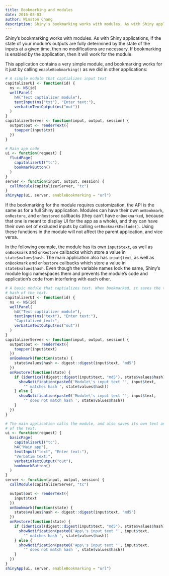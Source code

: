 ```yaml
---
title: Bookmarking and modules
date: 2016-08-03
author: Winston Chang
description: Shiny's bookmarking works with modules. As with Shiny applications, if the state of your module's outputs are fully determined by the state of the inputs at a given time, then no modifications are necessary. If bookmarking is enabled by the application, then it will work for the module.
---
```


Shiny's bookmarking works with modules. As with Shiny applications, if the state of your module's outputs are fully determined by the state of the inputs at a given time, then no modifications are necessary. If bookmarking is enabled by the application, then it will work for the module.

This application contains a very simple module, and bookmarking works for it just by calling `enableBookmarking()` as we did in other applications:

````r
# A simple module that captializes input text
capitalizerUI <- function(id) {
  ns <- NS(id)
  wellPanel(
    h4("Text captializer module"),
    textInput(ns("txt"), "Enter text:"),
    verbatimTextOutput(ns("out"))
  )
}
capitalizerServer <- function(input, output, session) {
  output$out <- renderText({
    toupper(input$txt)
  })
}

# Main app code
ui <- function(request) {
  fluidPage(
    capitalizerUI("tc"),
    bookmarkButton()
  )
}
server <- function(input, output, session) {
  callModule(capitalizerServer, "tc")
}
shinyApp(ui, server, enableBookmarking = "url")
````


If the bookmarking for the module requires customization, the API is the same as for a full Shiny application. Modules can have their own `onBookmark`, `onRestore`, and `onRestored` callbacks (they can't have `onBookmarked`, because that one is meant to display UI for the app as a whole), and they can have their own set of excluded inputs by calling `setBookmarkExclude()`. Using these functions in the module will not affect the parent application, and vice versa.

In the following example, the module has its own `input$text`, as well as `onBookmark` and `onRestore` callbacks which store a value in `state$values$hash`. The main application also has `input$text`, as well as `onBookmark` and `onRestore` callbacks which store a value in `state$values$hash`. Even though the variable names look the same, Shiny's module logic namespaces them and prevents the module's code and application's code from interfering with each other.

````r
# A basic module that captializes text. When bookmarked, it saves the text and a
# hash of the text.
capitalizerUI <- function(id) {
  ns <- NS(id)
  wellPanel(
    h4("Text captializer module"),
    textInput(ns("text"), "Enter text:"),
    "Capitalized text:", 
    verbatimTextOutput(ns("out"))
  )
}
capitalizerServer <- function(input, output, session) {
  output$out <- renderText({
    toupper(input$text)
  })
  onBookmark(function(state) {
    state$values$hash <- digest::digest(input$text, "md5")
  })
  onRestore(function(state) {
    if (identical(digest::digest(input$text, "md5"), state$values$hash)) {
      showNotification(paste0('Module\'s input text "', input$text,
        '" matches hash ', state$values$hash))
    } else {
      showNotification(paste0('Module\'s input text "', input$text,
        '" does not match hash ', state$values$hash))
    }
  })
}

# The main application calls the module, and also saves its own text and a hash
# of the text.
ui <- function(request) {
  basicPage(
    capitalizerUI("tc"),
    h4("Main app"),
    textInput("text", "Enter text:"),
    "Verbatim text:",
    verbatimTextOutput("out"),
    bookmarkButton()
  )
}
server <- function(input, output, session) {
  callModule(capitalizerServer, "tc")

  output$out <- renderText({
    input$text
  })
  onBookmark(function(state) {
    state$values$hash <- digest::digest(input$text, "md5")
  })
  onRestore(function(state) {
    if (identical(digest::digest(input$text, "md5"), state$values$hash)) {
      showNotification(paste0('App\'s input text "', input$text,
        '" matches hash ', state$values$hash))
    } else {
      showNotification(paste0('App\'s input text "', input$text,
        '" does not match hash ', state$values$hash))
    }
  })
}
shinyApp(ui, server, enableBookmarking = "url")
````
